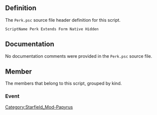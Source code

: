 {{Script_Object_Summary
| title = Perk
| name = [[SFM:Script-Perk|Perk]]
| extends = [[SFM:Script-Form|Form]] → [[SFM:Script-ScriptObject|ScriptObject]]
| flags = Native, Hidden
}}


== Definition ==
The <code>Perk.psc</code> source file header definition for this script.

<source lang="papyrus">
ScriptName Perk Extends Form Native Hidden
</source>


== Documentation ==
No documentation comments were provided in the <code>Perk.psc</code> source file.


== Member ==
The members that belong to this script, grouped by kind.

=== Event ===
{{Script_Object_Member_Summary
| title = OnEntryRun
| script = [[SFM:Script-Perk|Perk]]
| name = [[SFM:Script-Perk/OnEntryRun|OnEntryRun]]
| kind = Event
| parameters = int auiEntryID, ObjectReference akTarget, Actor akOwner
| documentation = Event called when a perk entry is run, with the specified target and perk owner (in parallel with the fragment)
}}


[[Category:Starfield_Mod-Papyrus]]
